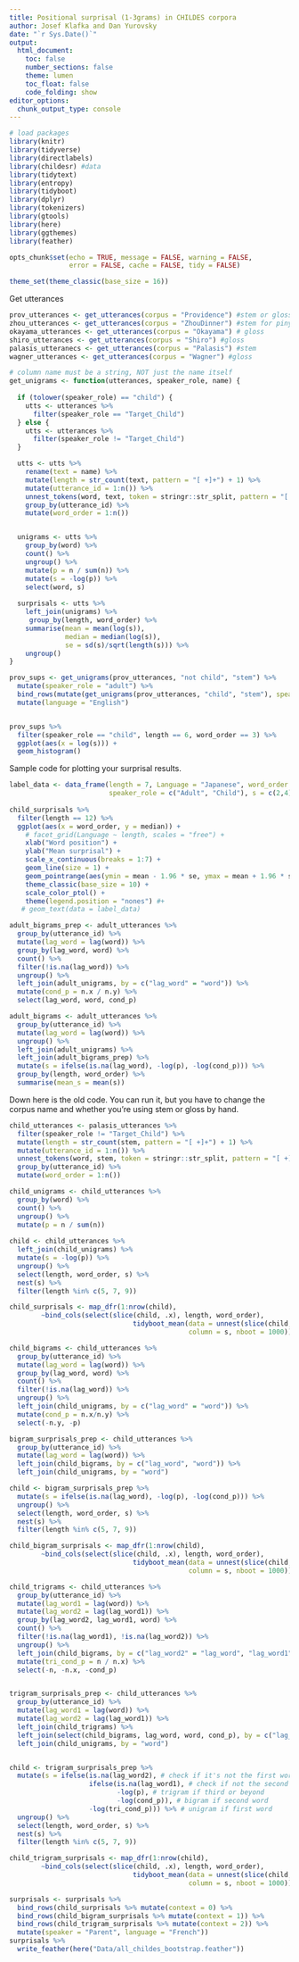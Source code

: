 ```yaml
---
title: Positional surprisal (1-3grams) in CHILDES corpora
author: Josef Klafka and Dan Yurovsky 
date: "`r Sys.Date()`"
output: 
  html_document:
    toc: false
    number_sections: false
    theme: lumen
    toc_float: false
    code_folding: show 
editor_options: 
  chunk_output_type: console
---
```


```r
# load packages
library(knitr)
library(tidyverse)
library(directlabels)
library(childesr) #data
library(tidytext)
library(entropy)
library(tidyboot)
library(dplyr)
library(tokenizers)
library(gtools)
library(here)
library(ggthemes)
library(feather)

opts_chunk$set(echo = TRUE, message = FALSE, warning = FALSE, 
               error = FALSE, cache = FALSE, tidy = FALSE)

theme_set(theme_classic(base_size = 16))
```

Get utterances
```r
prov_utterances <- get_utterances(corpus = "Providence") #stem or gloss
zhou_utterances <- get_utterances(corpus = "ZhouDinner") #stem for pinyin
okayama_utterances <- get_utterances(corpus = "Okayama") # gloss
shiro_utterances <- get_utterances(corpus = "Shiro") #gloss
palasis_utteranecs <- get_utterances(corpus = "Palasis") #stem
wagner_utterances <- get_utterances(corpus = "Wagner") #gloss
```

```r
# column name must be a string, NOT just the name itself
get_unigrams <- function(utterances, speaker_role, name) {
  
  if (tolower(speaker_role) == "child") {
    utts <- utterances %>%
      filter(speaker_role == "Target_Child") 
  } else {
    utts <- utterances %>%
      filter(speaker_role != "Target_Child")   
  }

  utts <- utts %>%
    rename(text = name) %>%
    mutate(length = str_count(text, pattern = "[ +]+") + 1) %>%
    mutate(utterance_id = 1:n()) %>%
    unnest_tokens(word, text, token = stringr::str_split, pattern = "[ +]+") %>%
    group_by(utterance_id) %>%
    mutate(word_order = 1:n())


  unigrams <- utts %>%
    group_by(word) %>%
    count() %>%
    ungroup() %>%
    mutate(p = n / sum(n)) %>%
    mutate(s = -log(p)) %>%
    select(word, s)
  
  surprisals <- utts %>%
    left_join(unigrams) %>%
     group_by(length, word_order) %>%
    summarise(mean = mean(log(s)),
              median = median(log(s)),
              se = sd(s)/sqrt(length(s))) %>%
    ungroup()
}

prov_sups <- get_unigrams(prov_utterances, "not child", "stem") %>% 
  mutate(speaker_role = "adult") %>%
  bind_rows(mutate(get_unigrams(prov_utterances, "child", "stem"), speaker_role = "child")) %>%
  mutate(language = "English")


prov_sups %>%
  filter(speaker_role == "child", length == 6, word_order == 3) %>%
  ggplot(aes(x = log(s))) + 
  geom_histogram()
```

Sample code for plotting your surprisal results. 

```r
label_data <- data_frame(length = 7, Language = "Japanese", word_order = 2,
                         speaker_role = c("Adult", "Child"), s = c(2,4))
  
child_surprisals %>%  
  filter(length == 12) %>%
  ggplot(aes(x = word_order, y = median)) +
    # facet_grid(Language ~ length, scales = "free") + 
    xlab("Word position") +
    ylab("Mean surprisal") +
    scale_x_continuous(breaks = 1:7) + 
    geom_line(size = 1) +
    geom_pointrange(aes(ymin = mean - 1.96 * se, ymax = mean + 1.96 * se)) + 
    theme_classic(base_size = 10) + 
    scale_color_ptol() +
    theme(legend.position = "nones") #+ 
   # geom_text(data = label_data)
```

```r
adult_bigrams_prep <- adult_utterances %>% 
  group_by(utterance_id) %>%
  mutate(lag_word = lag(word)) %>%
  group_by(lag_word, word) %>%
  count() %>%
  filter(!is.na(lag_word)) %>%
  ungroup() %>%
  left_join(adult_unigrams, by = c("lag_word" = "word")) %>%
  mutate(cond_p = n.x / n.y) %>%
  select(lag_word, word, cond_p)

adult_bigrams <- adult_utterances %>%
  group_by(utterance_id) %>%
  mutate(lag_word = lag(word)) %>%
  ungroup() %>%
  left_join(adult_unigrams) %>%
  left_join(adult_bigrams_prep) %>%
  mutate(s = ifelse(is.na(lag_word), -log(p), -log(cond_p))) %>%
  group_by(length, word_order) %>%
  summarise(mean_s = mean(s)) 
```

Down here is the old code. You can run it, but you have to change the corpus name and whether you're using stem or gloss by hand. 

```r
child_utterances <- palasis_utterances %>%
  filter(speaker_role != "Target_Child") %>% 
  mutate(length = str_count(stem, pattern = "[ +]+") + 1) %>%
  mutate(utterance_id = 1:n()) %>%
  unnest_tokens(word, stem, token = stringr::str_split, pattern = "[ +]+") %>%
  group_by(utterance_id) %>%
  mutate(word_order = 1:n())

child_unigrams <- child_utterances %>%
  group_by(word) %>%
  count() %>%
  ungroup() %>%
  mutate(p = n / sum(n))
  
child <- child_utterances %>%
  left_join(child_unigrams) %>%
  mutate(s = -log(p)) %>%
  ungroup() %>%
  select(length, word_order, s) %>%
  nest(s) %>%
  filter(length %in% c(5, 7, 9))

child_surprisals <- map_dfr(1:nrow(child),
        ~bind_cols(select(slice(child, .x), length, word_order),
                               tidyboot_mean(data = unnest(slice(child, .x)),
                                             column = s, nboot = 1000)))

```

```r
child_bigrams <- child_utterances %>%
  group_by(utterance_id) %>%
  mutate(lag_word = lag(word)) %>%
  group_by(lag_word, word) %>%
  count() %>%
  filter(!is.na(lag_word)) %>%
  ungroup() %>%
  left_join(child_unigrams, by = c("lag_word" = "word")) %>%
  mutate(cond_p = n.x/n.y) %>%
  select(-n.y, -p)

bigram_surprisals_prep <- child_utterances %>%
  group_by(utterance_id) %>%
  mutate(lag_word = lag(word)) %>%
  left_join(child_bigrams, by = c("lag_word", "word")) %>%
  left_join(child_unigrams, by = "word")

child <- bigram_surprisals_prep %>%
  mutate(s = ifelse(is.na(lag_word), -log(p), -log(cond_p))) %>%
  ungroup() %>%
  select(length, word_order, s) %>%
  nest(s) %>%
  filter(length %in% c(5, 7, 9))

child_bigram_surprisals <- map_dfr(1:nrow(child),
        ~bind_cols(select(slice(child, .x), length, word_order),
                               tidyboot_mean(data = unnest(slice(child, .x)),
                                             column = s, nboot = 1000)))

```

```r
child_trigrams <- child_utterances %>%
  group_by(utterance_id) %>%
  mutate(lag_word1 = lag(word)) %>%
  mutate(lag_word2 = lag(lag_word1)) %>%
  group_by(lag_word2, lag_word1, word) %>%
  count() %>%
  filter(!is.na(lag_word1), !is.na(lag_word2)) %>%
  ungroup() %>%
  left_join(child_bigrams, by = c("lag_word2" = "lag_word", "lag_word1" = "word")) %>%
  mutate(tri_cond_p = n / n.x) %>%
  select(-n, -n.x, -cond_p)


trigram_surprisals_prep <- child_utterances %>%
  group_by(utterance_id) %>%
  mutate(lag_word1 = lag(word)) %>%
  mutate(lag_word2 = lag(lag_word1)) %>%
  left_join(child_trigrams) %>% 
  left_join(select(child_bigrams, lag_word, word, cond_p), by = c("lag_word1" = "lag_word", "word")) %>% 
  left_join(child_unigrams, by = "word")


child <- trigram_surprisals_prep %>%
  mutate(s = ifelse(is.na(lag_word2), # check if it's not the first word
                    ifelse(is.na(lag_word1), # check if not the second word
                           -log(p), # trigram if third or beyond
                           -log(cond_p)), # bigram if second word
                    -log(tri_cond_p))) %>% # unigram if first word
  ungroup() %>%
  select(length, word_order, s) %>%
  nest(s) %>%
  filter(length %in% c(5, 7, 9))

child_trigram_surprisals <- map_dfr(1:nrow(child),
        ~bind_cols(select(slice(child, .x), length, word_order),
                               tidyboot_mean(data = unnest(slice(child, .x)),
                                             column = s, nboot = 1000)))
```

```r
surprisals <- surprisals %>% 
  bind_rows(child_surprisals %>% mutate(context = 0) %>%
  bind_rows(child_bigram_surprisals %>% mutate(context = 1)) %>% 
  bind_rows(child_trigram_surprisals %>% mutate(context = 2)) %>% 
  mutate(speaker = "Parent", language = "French"))
surprisals %>% 
  write_feather(here("Data/all_childes_bootstrap.feather"))
```